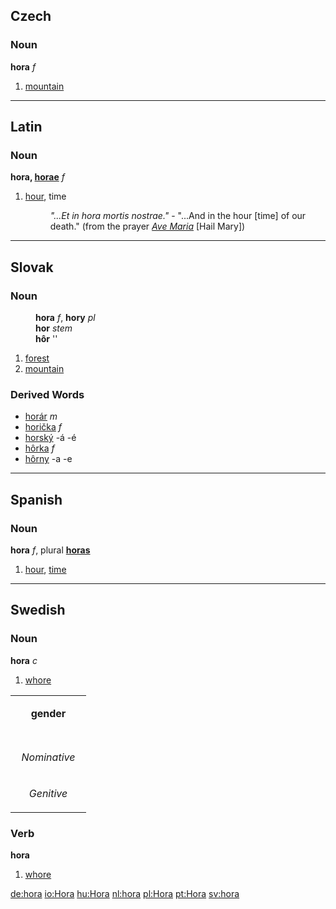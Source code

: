 ==Czech==
===Noun===
'''hora''' ''f''
#[[mountain]]

----

==Latin==
===Noun===
'''hora, [[Wiktionary Appendix:Latin first declension|horae]]''' ''f''

# [[hour]], time
#: ''"...Et in hora mortis nostrae."'' - "...And in the hour [time] of our death." (from the prayer ''[[Ave Maria]]'' [Hail Mary])

----
==Slovak==
===Noun===
:'''hora''' ''f'', '''hory''' ''pl''
:'''hor''' ''stem''
:'''hôr''' ''{{genpl}}
:{{decpat}} {{zena}}

# [[forest]]
# [[mountain]]

===Derived Words===
* [[horár]] ''m''
* [[horička]] ''f''
* [[horský]] -á -é
* [[hôrka]] ''f''
* [[hôrny]] -a -e

----
==Spanish==
===Noun===
'''hora''' ''f'', plural '''[[horas]]'''

# [[hour]], [[time]]

----
==Swedish==
===Noun===
'''hora''' ''c''

#[[whore#noun|whore]]

{| border=1 cellspacing=0
| bgcolor="#FFFFF0" colspan=5 align=center | '''gender'''
|-
|- bgcolor="#FFFFF0" align=center
! rowspan=2 | 
| colspan=2 width=105| Singular 
| colspan=2 | Plural
|- bgcolor="#FFFFF0" align=center
| width=105 | ''Indefinite'' 
| width=105 | ''Definite'' 
| width=105 |  ''Indefinite'' 
|  width=105 | ''Definite''
|- align=center
| width=105 bgcolor="#FFFFF0" | ''Nominative'' 
| [[hora]]
| [[horan]]
| [[horor]]
| [[hororna]]
|- align=center
| width=105 bgcolor="#FFFFF0" | ''Genitive'' 
| [[horas]]
| [[horans]]
| [[horors]]
| [[horornas]]
|}

===Verb===
'''hora''' 

#[[whore#verb|whore]]

[[de:hora]]
[[io:Hora]]
[[hu:Hora]]
[[nl:hora]]
[[pl:Hora]]
[[pt:Hora]]
[[sv:hora]]
